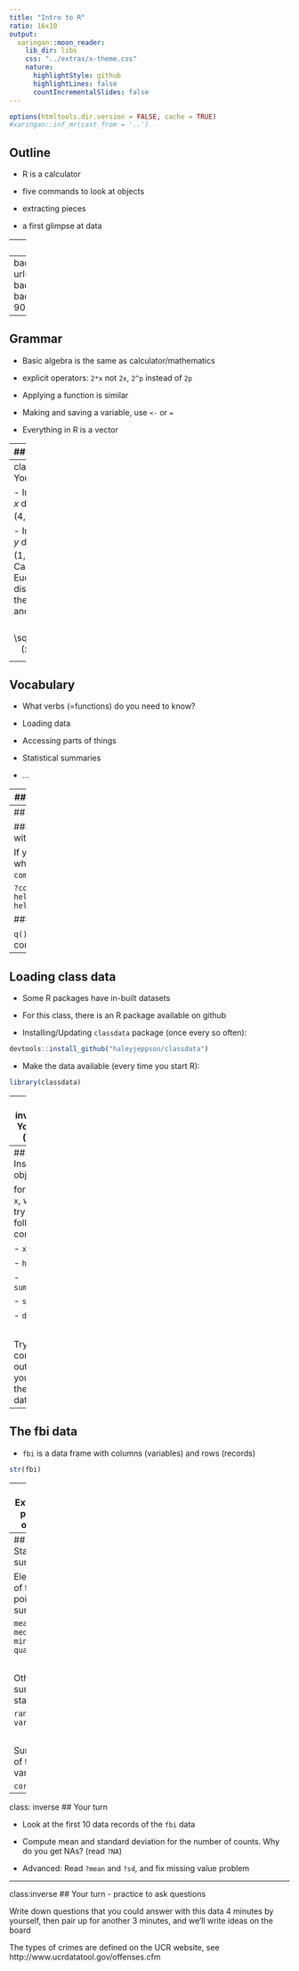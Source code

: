 ```yaml
---
title: "Intro to R"
ratio: 16x10
output:
  xaringan::moon_reader:
    lib_dir: libs
    css: "../extras/x-theme.css"
    nature:
      highlightStyle: github
      highlightLines: false
      countIncrementalSlides: false
---
```



```r
options(htmltools.dir.version = FALSE, cache = TRUE)
#xaringan::inf_mr(cast_from = '..')
```

## Outline

- R is a calculator

- five commands to look at objects

- extracting pieces

- a first glimpse at data

---
## The R language

- Learning a new language: grammar, vocabulary

- Loading, examining, summarizing data

- Creating data

- Getting help

- Miscellaneous useful stuff

---
background-image: url("images/language.png")
background-size: 900px
background-position: 0% 90%

---
## Grammar

- Basic algebra is the same as calculator/mathematics

- explicit operators: `2*x` not `2x`,  `2^p` instead of `2p`

- Applying a function is similar 

- Making and saving a variable, use `<-` or `=`

- Everything in R is a vector

---
## Examples

.pull-left[
**Math** 

##### Assignments $x = \frac{2}{3}$

##### Functions $\sqrt{x}$

##### Vectors $y = \left( 1, 2, 3, 5\right)^t$  

##### Indices $y_1$ 

##### Mathematical Operators $\sum_{i=1}^{4} y$

##### $2y$

]
.pull-right[
**Code**

#### `x <- 2/3`

#### `sqrt(x)`

#### `y <- c(1,2,3,5)`

#### `y[1]`

#### `sum(y)`

#### `2*y`

]

---
class: inverse
## Your Turn (5 min) 


- Introduce vector $x$ defined as $x = (4, 1, 3, 9)^t$

- Introduce vector $y$ defined as  $y = (1, 2, 3, 5)^t$
- Calculate the Euclidean distance between the two vectors $x$ and $y$, defined as $$d = \sqrt{\sum_{i=1}^4 (x_i - y_i)^2}$$



---
## Vocabulary 

- What verbs (=functions) do you need to know?

- Loading data

- Accessing parts of things

- Statistical summaries

- ...

---
## R Reference Card

- Download the R Reference Card from http://cran.r-project.org/doc/contrib/Short-refcard.pdf

- Open/Print it so that you can glance at it while working


---
## Very basics

#### Getting help within R

If you want to know what a specific `command` is doing:

```
?command
help(command) 
help.search(command)
```

#### Getting out

```
q()
```
Quits out of the console

---
## Loading class data

- Some R packages have in-built datasets

- For this class, there is an R package available on github 

- Installing/Updating `classdata` package (once every so often):

```r
devtools::install_github("haleyjeppson/classdata")
```

- Make the data available (every time you start R):

```r
library(classdata)
```

---
class: inverse
## Your Turn (5 min)

Install the package `classdata` on your machine  


Make the package active in your current R session:

```
library(classdata)
```

Check the R help on the dataset `fbi`<br>

What happens if you just type in the name of the dataset?

---
## Inspecting objects

for object `x`, we can try out the following commands:

- `x`

- `head(x)`

- `summary(x)`

- `str(x)`

- `dim(x)`

<br/>

Try these commands out for yourself on the `fbi` data.  

---
## The fbi data

- `fbi` is a data frame with columns (variables) and rows (records)

```r
str(fbi)
```

---
## Extracting parts of objects

For object `x`, we can extract parts in the following manner:

```
x$variable
x[, "variable"]
x[rows, columns]
x[1:5, 2:3]
x[c(1,5,6), c("State","Year")]
x$variable[rows]
```
`rows` and `columns` are vectors of indices.

<br/>

Try these commands out for yourself on the `fbi` data.

---
## Statistical summaries

Elements of the five point summary: 

`mean, median, min, max, quartiles`

<br/>

Other summary statistics:

`range, sd, var`

<br/>

Summaries of two variables:

`cor, cov`  

---
class: inverse
## Your turn

- Look at the first 10 data records of the `fbi` data

- Compute mean and standard deviation for the number of counts. Why do you get NAs? (read `?NA`)

- Advanced:  Read `?mean` and `?sd`, and fix missing value problem

---
class:inverse
## Your turn - practice to ask questions

Write down questions that you could answer with this data 4 minutes by yourself, then pair up for another 3 minutes, and we'll write ideas on the board




The types of crimes are defined on the UCR website, see http://www.ucrdatatool.gov/offenses.cfm
